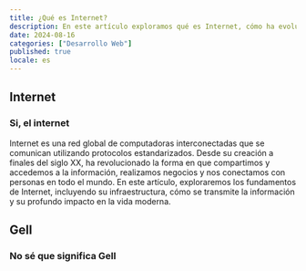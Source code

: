 ```yaml
---
title: ¿Qué es Internet?
description: En este artículo exploramos qué es Internet, cómo ha evolucionado y su impacto en la tecnología y nuestra vida diaria. Aprende sobre los conceptos básicos, la infraestructura de Internet y su importancia en el mundo actual.
date: 2024-08-16
categories: ["Desarrollo Web"]
published: true
locale: es
---
```


## Internet

### Si, el internet

Internet es una red global de computadoras interconectadas que se comunican utilizando protocolos estandarizados. Desde su creación a finales del siglo XX, ha revolucionado la forma en que compartimos y accedemos a la información, realizamos negocios y nos conectamos con personas en todo el mundo. En este artículo, exploraremos los fundamentos de Internet, incluyendo su infraestructura, cómo se transmite la información y su profundo impacto en la vida moderna.

## Gell

### No sé que significa Gell
